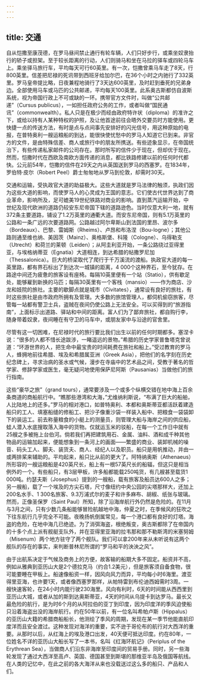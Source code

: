 ```yaml
---
---
---
```

title: 交通
---




自从恺撒至康茂德，在罗马昼间禁止通行有轮车辆，人们只好步行，或乘坐奴隶抬行的轿子或担架。至于较长距离的行动，人们则骑马和坐在马拉的驿车或四轮马车上。乘坐驿马旅行车，平均每天可行60英里。有一次，恺撒曾乘马车走了8天，行800英里。信差把尼禄的死讯带到西班牙给加尔巴，在36个小时之内驰行了332英里。罗马皇帝提比略，日夜兼程地骑行了3天达600英里，及时赶到垂死的兄弟身边。全部使用马车或马匹的公共邮递，平均每天100英里。此系奥古斯都仿自波斯系统，视为帝国行政上不可或缺的一环。携带官方文件时，叫做“公共邮递”（Cursus publicus），一如担任政府公务的工作，或者叫做“国民通讯”（commonwealth）。私人只是在极少而经由政府特许状（diploma）的准许之下，或给以持有人某种特权的护照，及让他首途前往会晤外交要员时方能使用。更快捷一点的传送方法，有时是点与点间事先安排好的闪光信号，用这种原始的电报，在普特奥利一艘运粮船的到达，能很快使忧愁中的罗马人知道它已到来。非官方的文件，是由特殊信差、商人或旅行中的朋友所携送。有些迹象显示，在帝国统治下，有些传递私家邮件的公司存在。那时所写的信件少于现在，但却优于现在。然而，恺撒时代在西欧及南欧方面传递的消息，都比铁路修建以前的任何时代都快。公元前54年，恺撒的信件在29天之内从英国送到罗马的西塞罗。在1834年，罗伯特·皮尔（Robert Peel）爵士匆匆地从罗马到伦敦，却需时30天。

交通和运输，受执政官大道的助益极大。这些大道就是罗马法律的触须，执政们因为这些大道的影响，而使罗马人的心灵成为王国的意志。它们使古代世界达到了商业革命，影响所及，足可媲美19世纪铁路对商业的影响。直到蒸汽运输开始，中世纪及现代欧洲的道路仍较安东尼帝国下辖的道路逊色。当时仅意大利一地，就有372条主要道路，铺设了1.2万英里的通衢大道。而安东尼帝国，则有5.1万英里的公路和一条广远的次要道路网。公路越过阿尔卑斯山到法国的里昂、波尔多（Bordeaux）、巴黎、雷姆斯（Rheims）、卢昂和布洛涅（Bou-logne）；其他公路则通至维也纳、美因茨（Mainz）、奥格斯堡、科隆（Cologne）、乌得勒支（Utrecht）和荷兰的莱顿（Leiden）；从阿圭利亚开始，一条公路绕过亚得里亚，与埃格纳蒂亚（Egnatia）大道相连，到达希腊的帖撒罗尼加（Thessalonica）。巨大的桥梁取代了爬行于千万溪流的渡船。执政官大道的每一英里路，都有界石标出了到达次一城镇的距离，4 000个这种界石，至今犹存。在路途中间还为疲惫的旅客设有座椅。每隔10英里便有一个站（Statio），供有歇足处，能够雇到新换的马匹；每隔30英里有一个客栈（mansio）——作为商店、沙龙和妓院的旅社。主要的歇脚点就是城市（Civitates），通常设有良好的旅社，有时这些旅社是由市政府所拥有及管理。大多数的旅馆管理人，都伺机偷窃旅客，尽管每一站都有警卫士兵，盗贼在夜间仍使公路上无法安全。可以买得到的“旅游指南”，上面标示出道路、驿站和中间的距离。富人们为了鄙弃旅社，都自购行李，随身带着奴隶，夜间睡在有守卫的马车中，或朋友家中与沿途的官舍里。

尽管有这一切困难，在尼禄时代的旅行要比我们出生以前的任何时期都多。塞涅卡说：“很多的人都不惜长途跋涉，一睹遥远的景物。”希腊的历史学家普鲁塔克曾说道：“环游世界的人，把生命中最宝贵的时间耗费在旅社和船上。”受过教育的罗马人，蜂拥地前往希腊、埃及和希腊属亚洲（Greek Asia），把他们的名字刻在历史纪念碑上，寻求治病的圣水或气候，漫步在寺庙中的艺术品之间，受教于著名的哲学家、修辞学家或医生，毫无疑问地使用保萨尼阿斯（Pausanias）当做他们的旅行指南。

这些“豪华之旅”（grand tours），通常要涉及一个或多个纵横交错在地中海上百余条商道的商船航行中。“瞧那些港湾和大海，”尤维纳利斯说，“布满了巨大的船舶，人比陆地上的还多。”罗马的相对港口，如普特奥利、本都和奥斯蒂亚都活跃着建造船只的工人、填塞船缝的修船工、把沙子像重沙袋一样装入船中、把粮食一袋袋卸下的装运工。前去称量粮食的小艇上的测量员，则管理大船与海岸之间的供应船，蛙人潜入水底搜取落入海中的货物。仅就运玉米的驳船，在每一个工作日中就有25艘之多被拖上台伯河。倘若我们再把建筑用石、金属、油料、酒和成千种其他物品的运输加起来，便能想象到一条河上的画面——繁盛的商业、装卸机械的噪音、码头工人、脚夫、装货夫、商人、经纪人以及职员。船只是用帆推动，并由一或两排桨来辅助的。平均起来，船只比从前的更大了。阿特纳奥斯（Athenaeus）所形容的一艘运粮船是420英尺长，船上有一根57英尺长的船辐，但这只是相当例外的一个。有些船只，有3层甲板，许多船都能载250吨货，有几艘甚至载货1 000吨。约瑟夫斯（Josephus）提到的一艘船，载有旅客及船员达600人之多；另一艘船，载了一个埃及的方尖石塔，尺寸像纽约中央公园的尖塔那样大，还加上200名水手、1 300名旅客、9.3万浦式尔的麦子和许多麻布、胡椒、纸张与玻璃。然而，正像圣保罗（Saint Paul）所知，除了沿海岸航行外仍然是危险的。在11月与3月之间，只有少数几条船能够冒险航越地中海，仲夏之时，在季候风的狂吹之下往东航行几乎完全不可能。夜晚扬帆倒属常见，每一个港口都有良好的灯塔。海盗的危险，在地中海几已绝迹。为了消弭海盗，根绝叛变，奥古斯都除了在帝国内的十多个点上派有舰艇支队外，并在亚得里亚海的拉韦那和那不勒斯湾的米塞努姆（Misenum）两个地方驻守了两个舰队。我们可以拿200年来从未听说有这两个舰队的存在的事实，来判断普林尼所谓的“罗马和平的泱泱之风”。

由于出航系决定于气候及商务上的方便，故客输的船期大多不固定。船资并不高，例如从雅典到亚历山大是2个德拉克马（约合1.2美元），但是旅客须自备食物，很可能要睡在甲板上。船速像船资一样，因风向风力而异，平均每小时6海里。渡亚得里亚海，也许要1天，或者像西塞罗那样，从帕特雷到布伦迪西姆需时3周。一艘快速客轮，在24小时内能行驶230海里。风向有利时，6天的时间能从西西里到亚历山大城，或者从加的斯到达奥斯蒂亚，4天的时间从乌提卡到达罗马。最长又最危险的航行，是为时6个月的从阿拉伯的亚丁到印度，因为印度洋的季风迫使船只沿着海盗出没的海岸航行。约在50年以前，有一位名叫希帕卢斯（Hippalus）的亚历山大籍的希腊商船船长，他测绘了季风的周期，发现在某一季节他能直航印度洋而且安全渡过。这种发现对海洋的重要，实不逊于哥伦布的航行对大西洋的重要。从那时以后，从红海上的埃及港口出发，40天便可抵达印度。约在80年，一位姓名不详的亚历山大船长写了一本书，名叫《红海环航记》（Periplus of the Erythrean Sea），当做商人们沿东非海岸至印度间的贸易手册。同时，另一些海轮发现了通过大西洋至高卢、英国、德国甚至到斯堪的那维亚半岛及俄国等航线。在人类的记忆中，在此之前的各大海洋从来也没载送过这么多的船只、产品和人们。